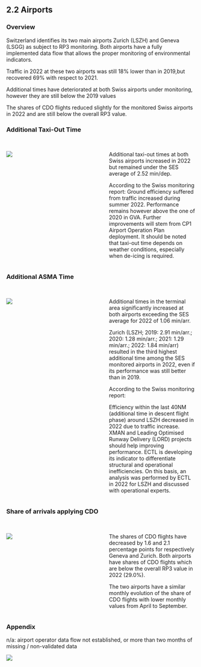 ## 2.2 Airports
### Overview

Switzerland identifies its two main airports Zurich (LSZH) and Geneva (LSGG) as subject to RP3 monitoring. Both airports have a fully implemented data flow that allows the proper monitoring of environmental indicators. 
Traffic in 2022 at these two airports was still 18% lower than in 2019,but recovered 69% with respect to 2021.
Additional times have deteriorated at both Swiss airports under monitoring, however they are still below the 2019 values
The shares of CDO flights reduced slightly for the monitored Swiss airports in 2022 and are still below the overall RP3 value.

### Additional Taxi-Out Time															

:::: {.columns}
  
::: {.column width="48%"}
<br>
![](images/2022/Switzerland/env_apt_1.png)

:::

::: {.column width="2%"}
:::

::: {.column width="50%"}
<br>
Additional taxi-out times at both Swiss airports increased in 2022 but remained under the SES average of 2.52 min/dep.

According to the Swiss monitoring report: Ground efficiency suffered from traffic increased during summer 2022. Performance remains however above the one of 2020 in GVA.  Further improvements will stem from CP1 Airport Operation Plan deployment. It should be noted that taxi-out time depends on weather conditions, especially when de-icing is required.   

:::
::::
                      

### Additional ASMA Time															

:::: {.columns}
  
::: {.column width="48%"}
<br>
![](images/2022/Switzerland/env_apt_2.png)

:::

::: {.column width="2%"}
:::

::: {.column width="50%"}
<br>
Additional times in the terminal area significantly increased at both airports exceeding the SES average for 2022 of 1.06 min/arr.
Zurich (LSZH; 2019: 2.91 min/arr.; 2020: 1.28 min/arr.; 2021: 1.29 min/arr.;  2022: 1.84 min/arr) resulted in the third highest additional time among the SES monitored airports in 2022, even if its performance was still better than in 2019.
According to the Swiss monitoring report:
Efficiency within the last 40NM (additional time in descent flight phase) around LSZH decreased in 2022 due to traffic increase. XMAN and Leading Optimised Runway Delivery (LORD) projects should help improving performance. ECTL is developing its indicator to differentiate structural and operational inefficiencies. On this basis, an analysis was performed  by ECTL in 2022 for LSZH and discussed with operational experts.   

:::
::::
                      


### Share of arrivals applying CDO

:::: {.columns}
  
::: {.column width="48%"}
<br>
![](images/2022/Switzerland/env_apt_3.png)

:::

::: {.column width="2%"}
:::

::: {.column width="50%"}
<br>
The shares of CDO flights have decreased by 1.6 and 2.1 percentage points for respectively Geneva and Zurich. Both airports have shares of CDO flights which are below the overall RP3 value in 2022 (29.0%).
The two airports have a similar monthly evolution of the share of CDO flights with lower monthly values from April to September.   

:::
::::
                      

### Appendix

n/a:  airport operator data flow not established, or more than two months of missing / non-validated data
   

![](images/2022/Switzerland/env_apt_4.png)


